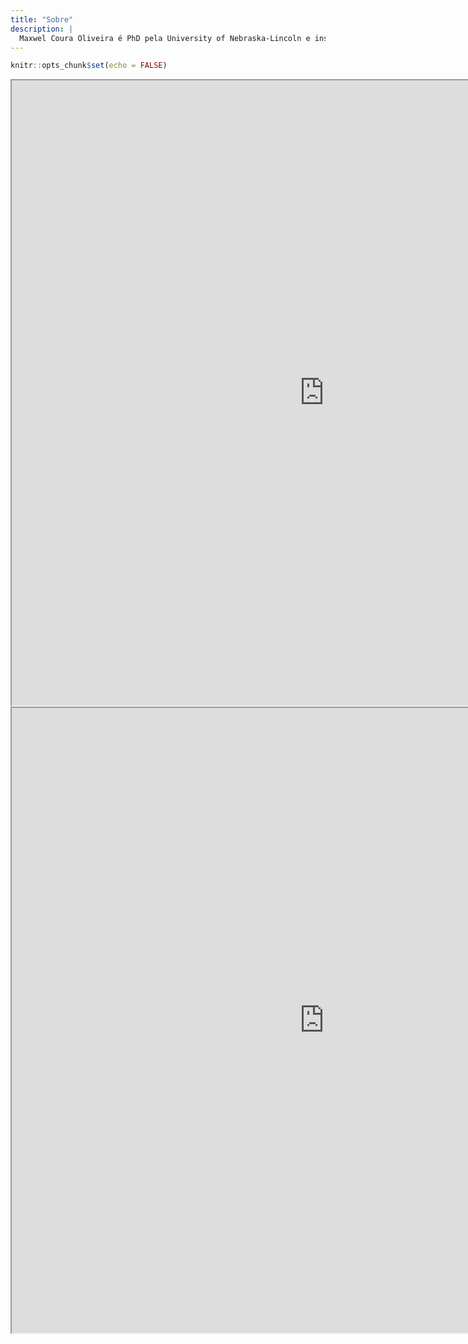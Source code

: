```yaml
---
title: "Sobre"
description: |
  Maxwel Coura Oliveira é PhD pela University of Nebraska-Lincoln e instrutor certificado pelo Rstudio. Atualmente trabalha como pesquisador associado na University of Wisconsin-Madison.
---
```


```r
knitr::opts_chunk$set(echo = FALSE)
```

<iframe width='1000px' height='1000px' src='https://maxweeds.rbind.io/' >
</iframe>


<iframe width='1000px' height='1000px' src='https://education.rstudio.com/trainers/people/oliveira+maxwel/' >
</iframe>